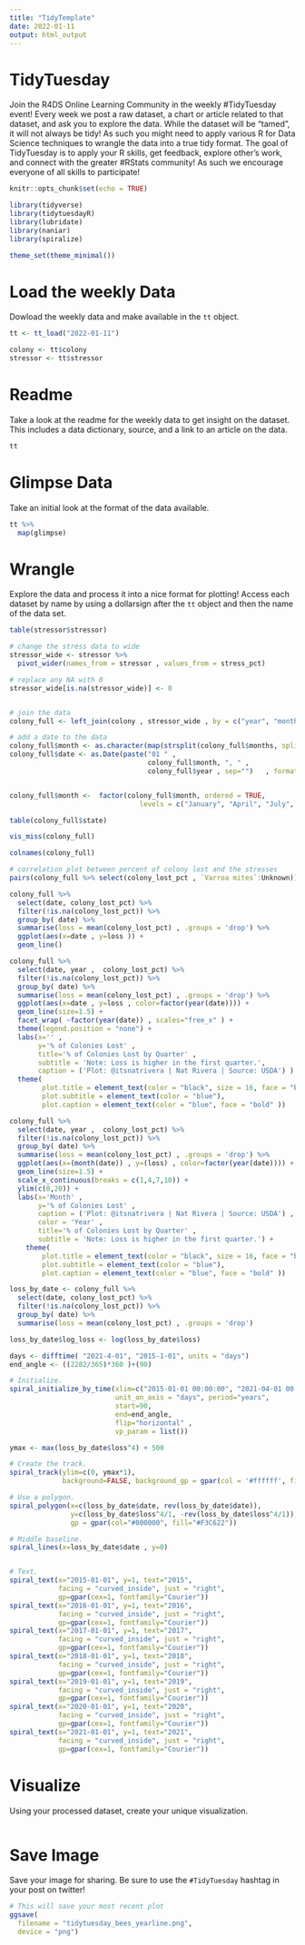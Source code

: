 ```yaml
---
title: "TidyTemplate"
date: 2022-01-11
output: html_output
---
```


# TidyTuesday

Join the R4DS Online Learning Community in the weekly #TidyTuesday event!
Every week we post a raw dataset, a chart or article related to that dataset, and ask you to explore the data.
While the dataset will be “tamed”, it will not always be tidy! As such you might need to apply various R for Data Science techniques to wrangle the data into a true tidy format.
The goal of TidyTuesday is to apply your R skills, get feedback, explore other’s work, and connect with the greater #RStats community!
As such we encourage everyone of all skills to participate!

```r

knitr::opts_chunk$set(echo = TRUE)

library(tidyverse)
library(tidytuesdayR)
library(lubridate)
library(naniar)
library(spiralize)

theme_set(theme_minimal())
```

# Load the weekly Data

Dowload the weekly data and make available in the `tt` object.

```r

tt <- tt_load("2022-01-11")

colony <- tt$colony
stressor <- tt$stressor

```


# Readme

Take a look at the readme for the weekly data to get insight on the dataset.
This includes a data dictionary, source, and a link to an article on the data.

```r

tt

```


# Glimpse Data

Take an initial look at the format of the data available.

```r

tt %>% 
  map(glimpse)

```

# Wrangle

Explore the data and process it into a nice format for plotting! Access each dataset by name by using a dollarsign after the `tt` object and then the name of the data set.


```r
table(stressor$stressor)
```




```r
# change the stress data to wide
stressor_wide <- stressor %>% 
  pivot_wider(names_from = stressor , values_from = stress_pct)

# replace any NA with 0
stressor_wide[is.na(stressor_wide)] <- 0


# join the data
colony_full <- left_join(colony , stressor_wide , by = c("year", "months", "state"))

# add a date to the data
colony_full$month <- as.character(map(strsplit(colony_full$months, split = "-"), 1))
colony_full$date <- as.Date(paste("01 " , 
                                  colony_full$month, ", " , 
                                  colony_full$year , sep="")   , format = "%d %B, %Y")


colony_full$month <-  factor(colony_full$month, ordered = TRUE, 
                                levels = c("January", "April", "July", "October"))
```


```r
table(colony_full$state)
```


```r
vis_miss(colony_full)

```

```r
colnames(colony_full)
```

```r
# correlation plot between percent of colony lost and the stresses
pairs(colony_full %>% select(colony_lost_pct , `Varroa mites`:Unknown))
```



```r
colony_full %>% 
  select(date, colony_lost_pct) %>% 
  filter(!is.na(colony_lost_pct)) %>% 
  group_by( date) %>% 
  summarise(loss = mean(colony_lost_pct) , .groups = 'drop') %>% 
  ggplot(aes(x=date , y=loss )) +
  geom_line() 
```


```r
colony_full %>% 
  select(date, year ,  colony_lost_pct) %>% 
  filter(!is.na(colony_lost_pct)) %>% 
  group_by( date) %>% 
  summarise(loss = mean(colony_lost_pct) , .groups = 'drop') %>% 
  ggplot(aes(x=date , y=loss , color=factor(year(date)))) +
  geom_line(size=1.5) +
  facet_wrap( ~factor(year(date)) , scales="free_x" ) +
  theme(legend.position = "none") +
  labs(x='' , 
       y='% of Colonies Lost' , 
       title='% of Colonies Lost by Quarter' , 
       subtitle = 'Note: Loss is higher in the first quarter.',
       caption = ('Plot: @itsnatrivera | Nat Rivera | Source: USDA') ) +
  theme(
        plot.title = element_text(color = "black", size = 16, face = "bold", hjust = 0.5),
        plot.subtitle = element_text(color = "blue"),
        plot.caption = element_text(color = "blue", face = "bold" ))
```


```r
colony_full %>% 
  select(date, year ,  colony_lost_pct) %>% 
  filter(!is.na(colony_lost_pct)) %>% 
  group_by( date) %>% 
  summarise(loss = mean(colony_lost_pct) , .groups = 'drop') %>% 
  ggplot(aes(x=(month(date)) , y=(loss) , color=factor(year(date)))) +
  geom_line(size=1.5) + 
  scale_x_continuous(breaks = c(1,4,7,10)) +
  ylim(c(0,20)) +
  labs(x='Month' , 
       y='% of Colonies Lost' , 
       caption = ('Plot: @itsnatrivera | Nat Rivera | Source: USDA') ,
       color = 'Year' ,
       title='% of Colonies Lost by Quarter' , 
       subtitle = 'Note: Loss is higher in the first quarter.') +
    theme(
        plot.title = element_text(color = "black", size = 16, face = "bold", hjust = 0.5),
        plot.subtitle = element_text(color = "blue"),
        plot.caption = element_text(color = "blue", face = "bold" ))
```






```r
loss_by_date <- colony_full %>% 
  select(date, colony_lost_pct) %>% 
  filter(!is.na(colony_lost_pct)) %>% 
  group_by( date) %>% 
  summarise(loss = mean(colony_lost_pct) , .groups = 'drop')

loss_by_date$log_loss <- log(loss_by_date$loss)

```



```r

days <- difftime( "2021-4-01", "2015-1-01", units = "days")
end_angle <- ((2282/365)*360 )+(90)

# Initialize.
spiral_initialize_by_time(xlim=c("2015-01-01 00:00:00", "2021-04-01 00:00:00"),
                          unit_on_axis = "days", period="years",
                          start=90, 
                          end=end_angle,
                          flip="horizontal" , 
                          vp_param = list())

ymax <- max(loss_by_date$loss^4) + 500

# Create the track.
spiral_track(ylim=c(0, ymax*1),
             background=FALSE, background_gp = gpar(col = '#ffffff', fill = '#ffffff'))

# Use a polygon.
spiral_polygon(x=c(loss_by_date$date, rev(loss_by_date$date)),
               y=c(loss_by_date$loss^4/1, -rev(loss_by_date$loss^4/1)),
               gp = gpar(col="#000000", fill="#F3C622"))

# Middle baseline.
spiral_lines(x=loss_by_date$date , y=0)


# Text.
spiral_text(x="2015-01-01", y=1, text="2015",
            facing = "curved_inside", just = "right",
            gp=gpar(cex=1, fontfamily="Courier"))
spiral_text(x="2016-01-01", y=1, text="2016",
            facing = "curved_inside", just = "right",
            gp=gpar(cex=1, fontfamily="Courier"))
spiral_text(x="2017-01-01", y=1, text="2017",
            facing = "curved_inside", just = "right",
            gp=gpar(cex=1, fontfamily="Courier"))
spiral_text(x="2018-01-01", y=1, text="2018",
            facing = "curved_inside", just = "right",
            gp=gpar(cex=1, fontfamily="Courier"))
spiral_text(x="2019-01-01", y=1, text="2019",
            facing = "curved_inside", just = "right",
            gp=gpar(cex=1, fontfamily="Courier"))
spiral_text(x="2020-01-01", y=1, text="2020",
            facing = "curved_inside", just = "right",
            gp=gpar(cex=1, fontfamily="Courier"))
spiral_text(x="2021-01-01", y=1, text="2021",
            facing = "curved_inside", just = "right",
            gp=gpar(cex=1, fontfamily="Courier"))


```








# Visualize

Using your processed dataset, create your unique visualization.

```r


  
```

# Save Image

Save your image for sharing. Be sure to use the `#TidyTuesday` hashtag in your post on twitter! 

```r

# This will save your most recent plot
ggsave(
  filename = "tidytuesday_bees_yearline.png",
  device = "png")

```
